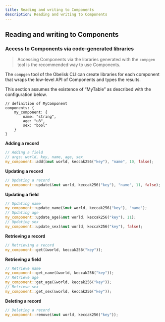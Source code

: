 ```yaml
---
title: Reading and writing to Components
description: Reading and writing to Components
---
```


## Reading and writing to Components

### Access to Components via code-generated libraries

>Accessing Components via the libraries generated with the `compgen` tool is the recommended way to use Components.

The `compgen` tool of the Obelisk CLI can create libraries for each component that wraps the low-level API of Components and types the results.

This section assumes the existence of “MyTable” as described with the configuration below.

```tsx
// definition of MyComponent
components: {
    my_component: {
        name: "string",
        age: "u8",
        sex: "bool"
    }
}
```

**Adding a record**

```rust
// Adding a field
// args: world, key, name, age, sex
my_component::add(&mut world, keccak256("key"), "name", 10, false);
```

**Updating a record**

```rust
// Updating a record
my_component::update(&mut world, keccak256("key"), "name", 11, false);
```

**Updating a field**

```rust
// Updating name
my_component::update_name(&mut world, keccak256("key"), "name");
// Updating age
my_component::update_age(&mut world, keccak256("key"), 11);
// Updating sex
my_component::update_sex(&mut world, keccak256("key"), false);
```

**Retrieving a record**

```rust
// Retrieving a record
my_component::get(&world, keccak256("key"));
```

**Retrieving a field**

```rust
// Retrieve name
my_component::get_name(&world, keccak256("key"));
// Retrieve age
my_component::get_age(&world, keccak256("key"));
// Retrieve sex
my_component::get_sex(&world, keccak256("key")); 
```

**Deleting a record**

```rust
// Deleting a record
my_component::remove(&mut world, keccak256("key"));
```